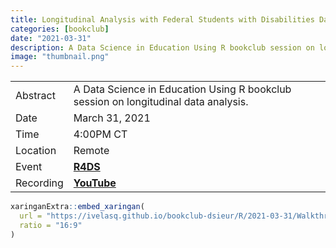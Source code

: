 ```yaml
---
title: Longitudinal Analysis with Federal Students with Disabilities Data
categories: [bookclub]
date: "2021-03-31"
description: A Data Science in Education Using R bookclub session on longitudinal data analysis.
image: "thumbnail.png"
---
```


|           |                                                                                     |
|-----------|-------------------------------------------------------------------------------------|
| Abstract  | A Data Science in Education Using R bookclub session on longitudinal data analysis. |
| Date      | March 31, 2021                                                                      |
| Time      | 4:00PM CT                                                                             |
| Location  | Remote                                                                              |
| Event     | [**R4DS**](https://rfordatascience.slack.com/archives/C01L93VGWJC)                  |
| Recording | [**YouTube**](https://youtu.be/6k_F6XGEmqs)                                         |

```r
xaringanExtra::embed_xaringan(
  url = "https://ivelasq.github.io/bookclub-dsieur/R/2021-03-31/Walkthrough-4.html#1",
  ratio = "16:9"
)
```
